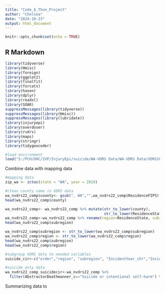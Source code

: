 ```yaml
---
title: "Code_A_Thon_Project"
author: "Chelsea"
date: "2024-10-23"
output: html_document
---
```


```r
knitr::opts_chunk$set(echo = TRUE)
```

## R Markdown
```r
library(tidyverse)
library(Hmisc)
library(foreign)
library(ggplot2)
library(finalfit)
library(forcats)
library(haven)
library(dplyr)
library(readxl)
library(SOAR)
suppressMessages(library(tidyverse))
suppressMessages(library(Hmisc))
suppressMessages(library(lubridate))
library(injuryepi)
library(overdoser)
library(rvdrs)
library(maps)
library(stringr)
library(tidygeocoder)
```



```r
#load environment
load("S:/PCH/OHC/IVP/InjuryEpi/suicide/WA-VDRS Data/WA-VDRS Data/VDRS2022_Data.RData")
```

Combine data with mapping data
```r
#mapping data
zip_wa <- zctas(state = "WA", year = 2010)

#clean county name in VDRS data
wa_nvdrs22_comp$county<- gsub(", WA","",wa_nvdrs22_comp$ResidenceFIPS)
head(wa_nvdrs22_comp$county)

wa_nvdrs22_comp<- wa_nvdrs22_comp %>% mutate(str_to_lower(county),
                                             str_to_lower(ResidenceState))
wa_nvdrs22_comp<-wa_nvdrs22_comp %>% rename(region=ResidenceState, subregion=county, order=ResidenceZip)
head(wa_nvdrs22_comp$subregion)

wa_nvdrs22_comp$subregion <- str_to_lower(wa_nvdrs22_comp$subregion)
wa_nvdrs22_comp$region <- str_to_lower(wa_nvdrs22_comp$region)
head(wa_nvdrs22_comp$subregion)
head(wa_nvdrs22_comp$region)

#subgroup VDRS data to needed variables
suicide_cir<-c("order","region", "subregion", "IncidentYear_chr","IncidentNumber", "Sex", "RaceEthnicity_c","AgeYears_c", "Military", "RelationshipStatus", "AbstractorDeathmanner_c", "MentalHealthProblem_c", "DepressedMood_c", "AlcoholProblem_c", "MentalIllnessTreatmentCurrnt_c", "HistoryMentalIllnessTreatmnt_c", "IntimatePartnerProblem_c", "Argument_c", "SuicideThoughtHistory_c", "SuicideAttemptHistory_c", "HistorySelfHarm_c", "SuicideIntentDisclosed_c", "DisclosedToIntimatePartner_c", "DisclosedToOtherFamilyMember_c", "DisclosedToHealthCareWorker_c", "DisclosedToFriend_c", "DisclosedToNeighbor_c", "DisclosedToSocialMedia_c", "SuicideNote_c", "PhysicalHealthProblem_c", "JobProblem_c", "FinancialProblem_c", "SchoolProblem_c", "EvictionOrLossOfHome_c", "WeaponType1")

#suicide only data
wa_nvdrs22_comp_suicidecir<-wa_nvdrs22_comp %>% 
  filter(AbstractorDeathmanner_c=="Suicide or intentional self-harm") %>% select(all_of(suicide_cir))

```


Summarizing data to 
```r

```

